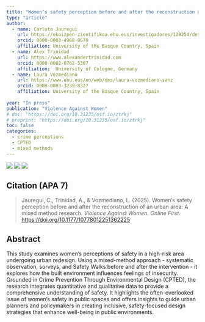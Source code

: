 ```yaml
---
title: "Women’s safety perception before and after the reconstruction of an urban area: A mixed method research"
type: "article"
author:  
  - name: Carlota Jauregui
    url: https://ekoizpen-zientifikoa.ehu.eus/investigadores/129254/detalle 
    orcid: 0000-0003-4968-8670
    affiliation: University of the Basque Country, Spain
  - name: Alex Trinidad
    url: https://www.alexandertrinidad.com 
    orcid: 0000-0002-0762-5367
    affiliation:  University of Cologne, Germany
  - name: Laura Vozmediano
    url: https://www.ehu.eus/en/web/dms/laura-vozmediano-sanz
    orcid: 0000-0003-3239-8327
    affiliation: University of the Basque Country, Spain
    
year: "In press"
publication: "Violence Against Women"
# doi: "https://doi.org/10.31235/osf.io/ztrkj"
# preprint: "https://doi.org/10.31235/osf.io/ztrkj"
toc: false
categories:
  - crime perceptions
  - CPTED
  - mixed methods 
---
```


[![](https://img.shields.io/badge/Final_Version-Published_Version-blue)](https://doi.org/10.1177/10778012251362225) [![](https://img.shields.io/badge/PDF-Green Open Acccess-darkgreen)](/files/jauregui_2025_w_foc_donost_mix_met.pdf) [![](https://img.shields.io/badge/Documents-Supplementary_Materials-darkred)](https://osf.io/dxef2/)

## Citation (APA 7)

> Jauregui, C., Trinidad, A., & Vozmediano, L. (2025). Women’s safety perception before and after the reconstruction of an urban area: A mixed method research. *Violence Against Women. Online First*. <https://doi.org/10.1177/10778012251362225>


## Abstract
This study examines women’s perceptions of safety in a high-risk area undergoing urban
redesign. Using a mixed-method approach - systematic observation, surveys, and Safety Walks
before and after the intervention - it explores how the built environment influences feelings of
insecurity. Grounded in Crime Prevention Through Environmental Design (CPTED), the
research integrates quantitative and qualitative data to provide a comprehensive understanding of safety. It highlights the often-overlooked issue of women’s safety in public spaces and offers insights to guide urban planners and policymakers in creating inclusive, safety-focused design strategies that enhance well-being in public environments.